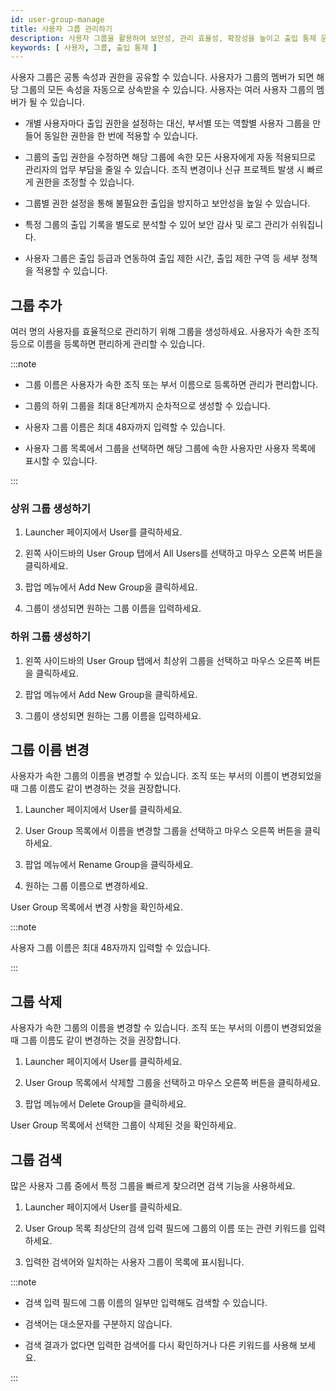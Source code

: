 ```yaml
---
id: user-group-manage
title: 사용자 그룹 관리하기
description: 사용자 그룹을 활용하여 보안성, 관리 효율성, 확장성을 높이고 출입 통제 운영을 최적화하세요.
keywords: [ 사용자, 그룹, 출입 통제 ]
---
```


사용자 그룹은 공통 속성과 권한을 공유할 수 있습니다. 사용자가 그룹의 멤버가 되면 해당 그룹의 모든 속성을 자동으로 상속받을 수 있습니다. 사용자는 여러 사용자 그룹의 멤버가 될 수 있습니다.

* 개별 사용자마다 출입 권한을 설정하는 대신, 부서별 또는 역할별 사용자 그룹을 만들어 동일한 권한을 한 번에 적용할 수 있습니다.

* 그룹의 출입 권한을 수정하면 해당 그룹에 속한 모든 사용자에게 자동 적용되므로 관리자의 업무 부담을 줄일 수 있습니다. 조직 변경이나 신규 프로젝트 발생 시 빠르게 권한을 조정할 수 있습니다.

* 그룹별 권한 설정을 통해 불필요한 출입을 방지하고 보안성을 높일 수 있습니다.

* 특정 그룹의 출입 기록을 별도로 분석할 수 있어 보안 감사 및 로그 관리가 쉬워집니다.

* 사용자 그룹은 출입 등급과 연동하여 출입 제한 시간, 출입 제한 구역 등 세부 정책을 적용할 수 있습니다.


## 그룹 추가

여러 명의 사용자를 효율적으로 관리하기 위해 그룹을 생성하세요. 사용자가 속한 조직 등으로 이름을 등록하면 편리하게 관리할 수 있습니다.

:::note

* 그룹 이름은 사용자가 속한 조직 또는 부서 이름으로 등록하면 관리가 편리합니다.

* 그룹의 하위 그룹을 최대 8단계까지 순차적으로 생성할 수 있습니다.

* 사용자 그룹 이름은 최대 48자까지 입력할 수 있습니다.

* 사용자 그룹 목록에서 그룹을 선택하면 해당 그룹에 속한 사용자만 사용자 목록에 표시할 수 있습니다.

:::

### 상위 그룹 생성하기

1. <Cmd>Launcher</Cmd> 페이지에서 <Cmd>User</Cmd>를 클릭하세요.

1. 왼쪽 사이드바의 <Cmd>User Group</Cmd> 탭에서 <Cmd>All Users</Cmd>를 선택하고 마우스 오른쪽 버튼을 클릭하세요.

1. 팝업 메뉴에서 <Cmd>Add New Group</Cmd>을 클릭하세요.

1. 그룹이 생성되면 원하는 그룹 이름을 입력하세요.

### 하위 그룹 생성하기

1. 왼쪽 사이드바의 <Cmd>User Group</Cmd> 탭에서 최상위 그룹을 선택하고 마우스 오른쪽 버튼을 클릭하세요.

1. 팝업 메뉴에서 <Cmd>Add New Group</Cmd>을 클릭하세요.

1. 그룹이 생성되면 원하는 그룹 이름을 입력하세요.


## 그룹 이름 변경

사용자가 속한 그룹의 이름을 변경할 수 있습니다. 조직 또는 부서의 이름이 변경되었을 때 그룹 이름도 같이 변경하는 것을 권장합니다.

1. <Cmd>Launcher</Cmd> 페이지에서 <Cmd>User</Cmd>를 클릭하세요.

1. <Cmd>User Group</Cmd> 목록에서 이름을 변경할 그룹을 선택하고 마우스 오른쪽 버튼을 클릭하세요.

1. 팝업 메뉴에서 <Cmd>Rename Group</Cmd>을 클릭하세요.

1. 원하는 그룹 이름으로 변경하세요.

<Cmd>User Group</Cmd> 목록에서 변경 사항을 확인하세요.

:::note

사용자 그룹 이름은 최대 48자까지 입력할 수 있습니다.

:::


## 그룹 삭제

사용자가 속한 그룹의 이름을 변경할 수 있습니다. 조직 또는 부서의 이름이 변경되었을 때 그룹 이름도 같이 변경하는 것을 권장합니다.

1. <Cmd>Launcher</Cmd> 페이지에서 <Cmd>User</Cmd>를 클릭하세요.

1. <Cmd>User Group</Cmd> 목록에서 삭제할 그룹을 선택하고 마우스 오른쪽 버튼을 클릭하세요.

1. 팝업 메뉴에서 <Cmd>Delete Group</Cmd>을 클릭하세요.

<Cmd>User Group</Cmd> 목록에서 선택한 그룹이 삭제된 것을 확인하세요.


## 그룹 검색

많은 사용자 그룹 중에서 특정 그룹을 빠르게 찾으려면 검색 기능을 사용하세요.

1. <Cmd>Launcher</Cmd> 페이지에서 <Cmd>User</Cmd>를 클릭하세요.

1. <Cmd>User Group</Cmd> 목록 최상단의 검색 입력 필드에 그룹의 이름 또는 관련 키워드를 입력하세요.

1. 입력한 검색어와 일치하는 사용자 그룹이 목록에 표시됩니다.

:::note

* 검색 입력 필드에 그룹 이름의 일부만 입력해도 검색할 수 있습니다.

* 검색어는 대소문자를 구분하지 않습니다.

* 검색 결과가 없다면 입력한 검색어를 다시 확인하거나 다른 키워드를 사용해 보세요.

:::